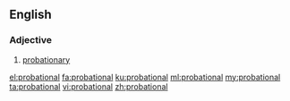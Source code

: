 ==English==

===Adjective===
{{en-adj}}

# [[probationary]]

[[el:probational]]
[[fa:probational]]
[[ku:probational]]
[[ml:probational]]
[[my:probational]]
[[ta:probational]]
[[vi:probational]]
[[zh:probational]]